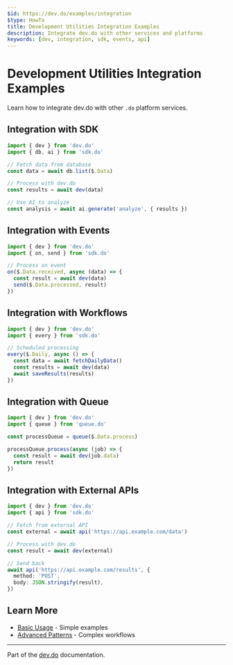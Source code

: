 ```yaml
---
$id: https://dev.do/examples/integration
$type: HowTo
title: Development Utilities Integration Examples
description: Integrate dev.do with other services and platforms
keywords: [dev, integration, sdk, events, api]
---
```


# Development Utilities Integration Examples

Learn how to integrate dev.do with other `.do` platform services.

## Integration with SDK

```typescript
import { dev } from 'dev.do'
import { db, ai } from 'sdk.do'

// Fetch data from database
const data = await db.list($.Data)

// Process with dev.do
const results = await dev(data)

// Use AI to analyze
const analysis = await ai.generate('analyze', { results })
```

## Integration with Events

```typescript
import { dev } from 'dev.do'
import { on, send } from 'sdk.do'

// Process on event
on($.Data.received, async (data) => {
  const result = await dev(data)
  send($.Data.processed, result)
})
```

## Integration with Workflows

```typescript
import { dev } from 'dev.do'
import { every } from 'sdk.do'

// Scheduled processing
every($.Daily, async () => {
  const data = await fetchDailyData()
  const results = await dev(data)
  await saveResults(results)
})
```

## Integration with Queue

```typescript
import { dev } from 'dev.do'
import { queue } from 'queue.do'

const processQueue = queue($.Data.process)

processQueue.process(async (job) => {
  const result = await dev(job.data)
  return result
})
```

## Integration with External APIs

```typescript
import { dev } from 'dev.do'
import { api } from 'sdk.do'

// Fetch from external API
const external = await api('https://api.example.com/data')

// Process with dev.do
const result = await dev(external)

// Send back
await api('https://api.example.com/results', {
  method: 'POST',
  body: JSON.stringify(result),
})
```

## Learn More

- [Basic Usage](./basic-usage) - Simple examples
- [Advanced Patterns](./advanced-patterns) - Complex workflows

---

Part of the [dev.do](https://dev.do) documentation.
